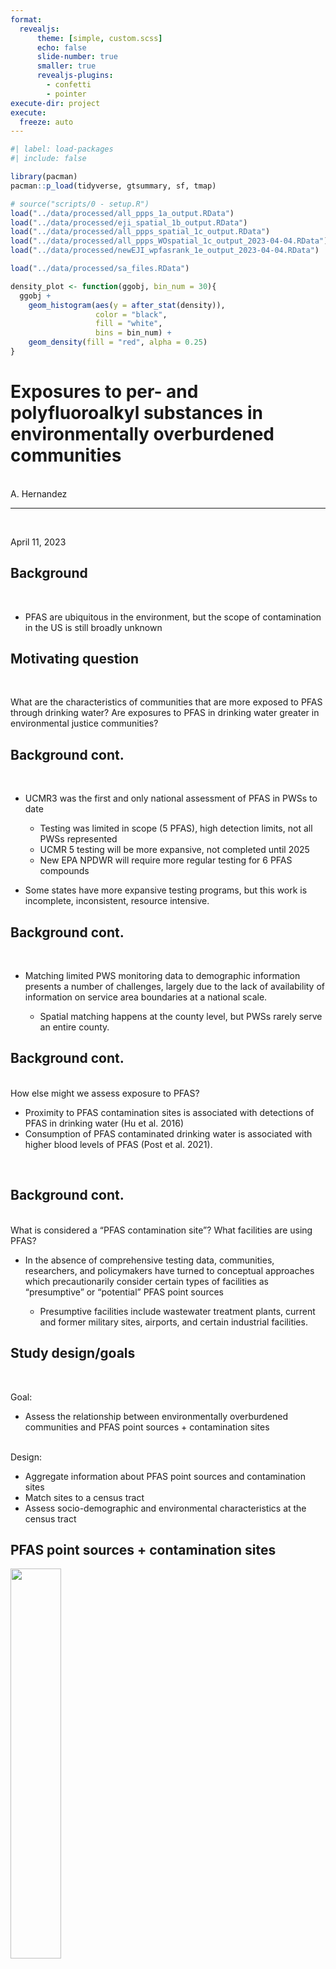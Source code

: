 ```yaml
---
format: 
  revealjs:
      theme: [simple, custom.scss]
      echo: false
      slide-number: true
      smaller: true
      revealjs-plugins:
        - confetti
        - pointer
execute-dir: project
execute:
  freeze: auto 
---
```


```r
#| label: load-packages
#| include: false

library(pacman)
pacman::p_load(tidyverse, gtsummary, sf, tmap)

# source("scripts/0 - setup.R")
load("../data/processed/all_ppps_1a_output.RData")
load("../data/processed/eji_spatial_1b_output.RData")
load("../data/processed/all_ppps_spatial_1c_output.RData")
load("../data/processed/all_ppps_WOspatial_1c_output_2023-04-04.RData")
load("../data/processed/newEJI_wpfasrank_1e_output_2023-04-04.RData")

load("../data/processed/sa_files.RData")

density_plot <- function(ggobj, bin_num = 30){
  ggobj + 
    geom_histogram(aes(y = after_stat(density)),
                   color = "black",
                   fill = "white",
                   bins = bin_num) +
    geom_density(fill = "red", alpha = 0.25)
}

```

# Exposures to per- and polyfluoroalkyl substances in environmentally overburdened communities {.smaller}

<br>
A. Hernandez
<br>

<hr>

<br>

April 11, 2023


## Background {.smaller}

<br>

-   PFAS are ubiquitous in the environment, but the scope of contamination in the US is still broadly unknown

## Motivating question {.smaller}

<br>

What are the characteristics of communities that are more exposed to PFAS through drinking water? Are exposures to PFAS in drinking water greater in environmental justice communities? 

## Background cont.  {.smaller}

<br>

-   UCMR3 was the first and only national assessment of PFAS in PWSs to date 

    -   Testing was limited in scope (5 PFAS), high detection limits, not all PWSs represented
    -   UCMR 5 testing will be more expansive, not completed until 2025
    -   New EPA NPDWR will require more regular testing for 6 PFAS compounds 
    
-   Some states have more expansive testing programs, but this work is incomplete, inconsistent, resource intensive. 


## Background cont. {.smaller}

<br>

-   Matching limited PWS monitoring data to demographic information presents a number of challenges, largely due to the lack of availability of information on service area boundaries at a national scale. 

    -   Spatial matching happens at the county level, but PWSs rarely serve an entire county. 
    
    
## Background cont. {.smaller}

<br>
How else might we assess exposure to PFAS?
<br>

::: fragment
-   Proximity to PFAS contamination sites is associated with detections of PFAS in drinking water (Hu et al. 2016)
-   Consumption of PFAS contaminated drinking water is associated with higher blood levels of PFAS (Post et al. 2021).
:::

<br>


## Background cont. {.smaller}

<br>
What is considered a "PFAS contamination site"? What facilities are using PFAS? 
<br>

-   In the absence of comprehensive testing data, communities, researchers, and policymakers have turned to conceptual approaches which precautionarily consider certain types of facilities as “presumptive” or “potential” PFAS point sources 

    -   Presumptive facilities include wastewater treatment plants, current and former military sites, airports, and certain industrial facilities. 
    
## Study design/goals {.smaller}
<br>

Goal: 

-   Assess the relationship between environmentally overburdened communities and PFAS point sources + contamination sites

<br>
Design: 

-   Aggregate information about PFAS point sources and contamination sites
-   Match sites to a census tract
-   Assess socio-demographic and environmental characteristics at the census tract 


## PFAS point sources + contamination sites {.smaller}

![](images/pfas_analytic_tools.png){fig-align="center" height="40%"}


## PFAS point sources + contamination sites {.smaller}

![](images/included_pfas_analytic_tools.png){fig-align="center" height="40%"}

## Measuring/assessing environmental justice {.smaller}

<br>
EJ research on exposures to contaminants in drinking water has primarily relied on county-level demographics or has been limited to state-specific assessments for states with more comprehensive water system data.

<br>

This work has historically relied on unidimensional measures of socioeconomic status and race to evaluate disparities in environmental exposures.


## Measuring/assessing environmental justice cont. {.smaller}
<br>

-   The Environmental Justice Index (EJI), developed by CDC and ATSDR, is a multi-dimensional index that accounts for cumulative exposures and disproportionate health outcomes 

-   Compares census-tract level environmental, social, and health-based community indicators 

-   Unlike EPA’s EJSCREEN and CDC’s Social Vulnerability Index, the EJI quantifies the cumulative impact of environmental burdens on health

-   Created to help identify communities experiencing disproportionate health outcomes associated with environmental exposures



## Environmental Justice Index {.smaller}

![](images/EJI_indicators.png){fig-align="center" width="10%"}


## Environmental Justice Index {.smaller}

<br>

-   The EJI underrepresents the health burden from exposures to contaminants (broadly, including PFAS) in drinking water and exposures to PFAS from other sources
  
    -   This is mostly due to spatial mismatches/data incompleteness, but also because PFAS testing is limited and PFAS are generally unregulated/underreported
    
-   EJI does incorporate info about TRI reporting facilities (proportion of a census tract that falls within a 1-mile buffer of a TRI facility).

    -   PFAS were added to the TRI program in 2020, however, only 39 facilities reported PFAS emissions in 2020, which is likely a substantial underestimation (Post et al. 2021, Reade et al. 2022).



## Environmental Justice Index: Environmental Burden Module {.smaller}

<br>

Calculating the Env Burden: 

-   Order the census tracts on a scale from 0 to 100 for a given variable to create a percentile rank for the percentage of tracts equal to or lower than the burden for that variable (0-1 index). 

    -   For variables like TRI sites, the metric is a proximity measure: the percent of the tract within 1-mile of a TRI site

-   An overall rank for each module is created by summing the individual variables within the module and repeating the percentile ranking process.

-   This is repeated again with the other two modules to calculate an EJI Rank 



## Methods

## PFAS sources {.smaller}

```r
                                              
tbl_summary(st_drop_geometry(ppps_salvatore_tract) %>% 
  mutate(dataset = factor(dataset,
                          labels = c("Part 139 Airports",
                                     "EPA Stewardship Program Participating Facilities",
                                     "Facilities in Industries that may be Handling PFAS",
                                     "Federal Agency Locations with Known or Suspected PFAS Detections",
                                     "Fire Training Sites",
                                     "Facilities that Manufacture or Import PFAS",
                                     "Superfund Sites with PFAS Detections",
                                     "Known PFAS Spills/Release Incidents"))), 
  label = dataset ~ "Dataset",
  include = c("dataset"))
```



## PFAS burden estimation  {.smaller}

```r

pfas_sa <- ppps_salvatore_tract %>%
  filter(countyfp == "029" & StateAbbr == "TX")

ppps_sa <- eji_census_tracts_transformed %>%
  filter(county == "Bexar County" & state == "TX") 

ppps_sa_select <- ppps_sa %>%
  filter(geoid == "48029980100")


ppps_sa_tm <- tm_shape(ppps_sa) +
  tm_polygons(alpha = 0.8) + 
  tm_shape(pfas_sa) +
  tm_dots() 

tmap_leaflet(ppps_sa_tm)

```


## PFAS burden estimation: Adding a buffer {.smaller}

```r


ppps_sa_buffer_tm <- tm_shape(ppps_sa, bbox = st_bbox(ppps_sa_select)) +
  tm_polygons(alpha = 0.8) +
  tm_shape(ppps_1mi_buffer_sa) +
  tm_polygons(alpha = 0.8, col = "turquoise") +
  tm_shape(pfas_sa) +
  tm_dots()

tmap_leaflet(ppps_sa_buffer_tm)

```

## PFAS burden estimation: Combine the buffer {.smaller}

```r

ppps_sa_comb_buffer_tm <- tm_shape(ppps_sa, bbox = st_bbox(ppps_sa_select)) +
  tm_polygons(alpha = 0.8) +
  tm_shape(sa_comb_buffers) +
  tm_polygons(alpha = 0.8, col = "turquoise") +
  tm_shape(pfas_sa) +
  tm_dots()

tmap_leaflet(ppps_sa_comb_buffer_tm)


```

## PFAS burden estimation: Find the intersection with a census tracts  {.smaller}

```r

ppps_sa_intersect_tm <- tm_shape(ppps_sa, bbox = st_bbox(ppps_sa_select)) +
  tm_polygons(alpha = 0.8) +
  tm_shape(sa_comb_buffers) +
  tm_polygons(alpha = 0.8, col = "turquoise", border.col = "red") +
  tm_shape(pfas_sa) +
  tm_dots()

tmap_leaflet(ppps_sa_intersect_tm)

```

## PFAS burden estimation: Calculate % of census tract that intersects with PFAS buffer {.smaller}

$$ 
\text{perc_area_pfas}_i = \dfrac{\sum\text{area}(\text{PFAS point source with 1 mile buffer that overlaps with census tract i})}{\text{area}(\text{census tract i})}*100\%
$$


## PFAS burden estimation: % of census tract that intersects with PFAS buffer {.smaller}

```r

sa_check <- sa_check %>% 
  mutate(perc_area_pfas = perc_area_pfas*100)

ppps_sa_perc_tm <- tm_shape(sa_check, bbox = st_bbox(ppps_sa_select)) + 
  tm_polygons("perc_area_pfas", palette = "PuRd") + 
  tm_shape(sa_comb_buffers) +
  tm_polygons(alpha = 0.2, col = "turquoise", border.col = "red") +
  tm_shape(pfas_sa) +
  tm_dots()

tmap_leaflet(ppps_sa_perc_tm) %>%
  leaflet::hideGroup(c("sa_comb_buffers", "pfas_sa"))


```

## PFAS burden estimation: % of census tract that intersects with PFAS buffer {.smaller}

```r

ppps_sa_perc_tm <- tm_shape(sa_check) + 
  tm_polygons("perc_area_pfas", palette = "PuRd") + 
  tm_shape(sa_comb_buffers) +
  tm_polygons(alpha = 0.8, col = "turquoise", border.col = "red") +
  tm_shape(pfas_sa) +
  tm_dots()

tmap_leaflet(ppps_sa_perc_tm) %>%
  leaflet::hideGroup(c("sa_comb_buffers", "pfas_sa"))

```



## PFAS burden estimation: Percentile rank of % of census tract within 1-mile buffer of PFAS source {.smaller}

```r

load("../data/processed/pfas_recalc_spatial.RData")

percentilerank_pfas_bexar <- pfas_recalc_spatial %>%
  filter(county == "Bexar County" & state == "TX") 

ppps_sa_percentilerank_tm <- tm_shape(percentilerank_pfas_bexar, bbox = st_bbox(ppps_sa_select)) + 
  tm_polygons("percent_rank_pfas", palette = "PuRd") + 
  tm_shape(sa_comb_buffers) +
  tm_polygons(alpha = 0.2, col = "turquoise", border.col = "red") +
  tm_shape(pfas_sa) +
  tm_dots()

tmap_leaflet(ppps_sa_percentilerank_tm) %>%
  leaflet::hideGroup(c("sa_comb_buffers", "pfas_sa"))

```



## PFAS burden estimation: Distribution {.smaller}

```r

percentilerank_pfas <- percentilerank_pfas %>%
  mutate(perc_area_pfas_0 = perc_area_pfas_0*100)

perc_area_pfas_density <- ggplot(percentilerank_pfas, aes(x =  perc_area_pfas_0)) %>% 
  density_plot() + 
  xlab("% of census tract within\n1-mile of a PFAS source") + 
  theme_bw()

perc_rank_pfas_density <- ggplot(percentilerank_pfas, aes(x =  percent_rank_pfas)) %>% 
  density_plot() + 
  xlab("Percentile rank of proportion of census tract\nwithin 1-mile buffer of a PFAS source") + 
  theme_bw()

cowplot::plot_grid(perc_area_pfas_density, perc_rank_pfas_density)

```



## PFAS burden map {.smaller}

![](images/REVISED2_percent_area_pfas_0_map_2023-04-11.png){fig-align="center" height="40%"}

## EJI 


## Table 2

```r

load("../data/processed/pfas_mod_formatting.RData")

table1a <- tbl_summary(pfas_mod_data_format,
            include = c("% of census tract within a 1-mile buffer of a PFAS source", 
                        "Sum of the HVM, EBM, and SVM module percentile ranks", 
                        "Sum of the EBM variable percentile ranks", 
                        "Sum of the SVM variable percentile ranks",
                        "Total number of HVM tertile flags"),
            type = list(c("% of census tract within a 1-mile buffer of a PFAS source", 
                          "Sum of the HVM, EBM, and SVM module percentile ranks", 
                          "Sum of the EBM variable percentile ranks", 
                          "Sum of the SVM variable percentile ranks",
                          "Total number of HVM tertile flags") ~ 'continuous2'),
            statistic = list(all_continuous() ~ c("{median} ({p25} - {p75})", 
                                                  "{mean} ({sd})"))) 

table1b <- tbl_summary(pfas_mod_data_format, 
                       by = c("Number of PFAS point sources"), 
                       include = c("Sum of the HVM, EBM, and SVM module percentile ranks", 
                                   "Sum of the EBM variable percentile ranks", 
                                   "Sum of the SVM variable percentile ranks",
                                   "Total number of HVM tertile flags"),
                       type = list(c("Sum of the HVM, EBM, and SVM module percentile ranks", 
                                     "Sum of the EBM variable percentile ranks", 
                                     "Sum of the SVM variable percentile ranks",
                                     "Total number of HVM tertile flags") ~ 'continuous2'),
                       statistic = list(all_continuous() ~ c("{median} ({p25} - {p75})", 
                                                             "{mean} ({sd})"))) %>% 
  add_p()


tbl_merge(list(table1a, table1b), 
          tab_spanner = c("All Census Tracts", "Number of PFAS point sources")) 

```


<!--

## Table 2a

```r
load("../data/processed/pfas_mod_formatting.RData")

tbl_summary(pfas_mod_data_format,
            include = c("% of census tract within a 1-mile buffer of a PFAS source", 
                        "Sum of the HVM, EBM, and SVM module percentile ranks", 
                        "Sum of the EBM variable percentile ranks", 
                        "Sum of the SVM variable percentile ranks",
                        "Total number of HVM tertile flags"),
            type = list(c("% of census tract within a 1-mile buffer of a PFAS source", 
                          "Sum of the HVM, EBM, and SVM module percentile ranks", 
                          "Sum of the EBM variable percentile ranks", 
                          "Sum of the SVM variable percentile ranks",
                          "Total number of HVM tertile flags") ~ 'continuous2'),
            statistic = list(all_continuous() ~ c("{median} ({p25} - {p75})", 
                                                  "{mean} ({sd})"))) 


```


## Table 2b 

```r
tbl_summary(pfas_mod_data_format, 
                       by = c("Number of PFAS point sources"), 
                       include = c("Sum of the HVM, EBM, and SVM module percentile ranks", 
                                   "Sum of the EBM variable percentile ranks", 
                                   "Sum of the SVM variable percentile ranks",
                                   "Total number of HVM tertile flags"),
                       type = list(c("Sum of the HVM, EBM, and SVM module percentile ranks", 
                                     "Sum of the EBM variable percentile ranks", 
                                     "Sum of the SVM variable percentile ranks",
                                     "Total number of HVM tertile flags") ~ 'continuous2'),
                       statistic = list(all_continuous() ~ c("{median} ({p25} - {p75})", 
                                                             "{mean} ({sd})"))) %>% 
  add_p()

```

-->

## Table 3: Univariate regression {.smaller}

```r
pfas_mod_data_format %>% 
  select(hasPFAS,`Sum of the EBM variable percentile ranks`,
           `Sum of the SVM variable percentile ranks`,
           `Total number of HVM tertile flags`) %>% 
  tbl_uvregression(method = glm,
                   y = hasPFAS, 
                   method.args = list(family = binomial),
                   exponentiate = TRUE)

```

## Table 4 {.smaller}

```r
#multivariate regression
mod3 <- glm(hasPFAS ~ `Sum of the EBM variable percentile ranks` + 
              `Sum of the SVM variable percentile ranks` + 
              `Total number of HVM tertile flags`, 
            data = pfas_mod_data_format, family = binomial())

gtsummary::tbl_regression(mod3, exponentiate = TRUE)
```


## Recalculating the EJI 



## Table 5 {.smaller}

```r

tbl_summary(pfas_mod_data_format,
                       include = c("Percentile rank of proportion of census tract within 1-mile buffer of a PFAS source",
                                   "Sum of the HVM, EBM, and SVM module percentile ranks after accounting for PFAS sources", 
                                   "Sum of the EBM variable percentile ranks after accounting for PFAS sources", 
                                   "Change in EJI sum",
                                   "Change in EBM sum",
                                   "Change in EBM rank"),
                       type = list(c("Percentile rank of proportion of census tract within 1-mile buffer of a PFAS source",
                                     "Sum of the HVM, EBM, and SVM module percentile ranks after accounting for PFAS sources", 
                                     "Sum of the EBM variable percentile ranks after accounting for PFAS sources", 
                                     "Change in EJI sum",
                                     "Change in EBM sum",
                                     "Change in EBM rank") ~ 'continuous2'),
                       statistic = list(all_continuous() ~ c("{median} ({p25} - {p75})", 
                                                             "{mean} ({sd})"))) 


```


<!-- ## EAT MY FARTS KATE --> 